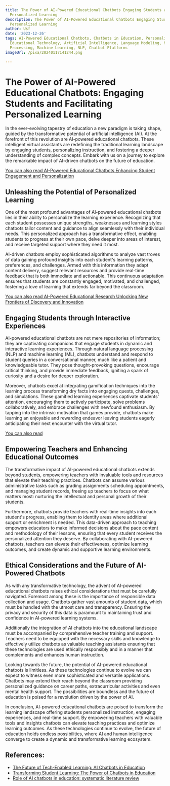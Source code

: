 ```yaml
---
title: The Power of AI-Powered Educational Chatbots Engaging Students and Facilitating
  Personalized Learning
description: The Power of AI-Powered Educational Chatbots Engaging Students and Facilitating
  Personalized Learning
author: Usf
date: '2023-12-26'
tags: AI-Powered Educational Chatbots, Chatbots in Education, Personalized Learning,
  Educational Technology, Artificial Intelligence, Language Modeling, Natural Language
  Processing, Machine Learning, NLP, Chatbot Platforms
imageUrl: /pixa/20240117141244.png

---
```

# The Power of AI-Powered Educational Chatbots: Engaging Students and Facilitating Personalized Learning

In the ever-evolving tapestry of education a new paradigm  is taking shape, guided by the transformative potential of artificial intelligence (AI). At the forefront of this revolution are AI-powered  educational chatbots. These intelligent virtual  assistants are redefining the traditional learning landscape by engaging students, personalizing instruction, and fostering a deeper understanding of complex concepts. Embark with us on a journey to explore the remarkable impact of AI-driven chatbots on the future of education.

[You can also read AI-Powered Educational Chatbots Enhancing Student Engagement and Personalization](AI-Powered%20Educational%20Chatbots%20Enhancing%20Student%20Engagement%20and%20Personalization)


## Unleashing the Potential of Personalized Learning

One of the most profound advantages of AI-powered educational chatbots lies in their ability to personalize  the  learning experience. Recognizing  that each student possesses unique strengths, weaknesses and learning styles chatbots tailor content and guidance to align seamlessly with their individual needs. This  personalized approach has a transformative  effect, enabling students to  progress at their own pace, delve deeper into  areas of interest,  and receive targeted support where  they need it most.

AI-driven chatbots employ sophisticated algorithms to analyze vast troves of data gaining  profound insights into each student's learning patterns, preferences, and challenges. Armed  with this information they adapt content  delivery, suggest relevant resources  and provide real-time feedback that is both immediate and actionable. This continuous adaptation ensures that students are constantly engaged, motivated, and challenged, fostering  a love of learning  that extends far beyond the classroom.

[You can  also read  AI-Powered Educational Research Unlocking New Frontiers  of Discovery and Innovation](AI-Powered%20Educational%20Research%20Unlocking%20New%20Frontiers%20of%20Discovery%20and%20Innovation)


## Engaging Students through Interactive  Experiences

AI-powered  educational  chatbots are not mere repositories  of  information; they are captivating companions that engage students in dynamic and interactive learning experiences. Through natural language processing (NLP) and machine learning (ML), chatbots  understand and respond  to  student  queries in  a conversational manner, much like a patient and knowledgeable tutor.  They pose thought-provoking questions, encourage critical thinking, and  provide immediate feedback,  igniting a spark of  curiosity and a desire for deeper exploration.

Moreover, chatbots excel at integrating gamification techniques into the learning process transforming dry facts into engaging quests, challenges, and simulations. These gamified  learning experiences captivate students' attention, encouraging  them to actively participate, solve  problems collaboratively, and embrace challenges  with newfound enthusiasm. By tapping into the intrinsic motivation that games provide, chatbots make learning  an enjoyable and rewarding endeavor leaving students eagerly anticipating their next  encounter with the virtual tutor.

[You can also  read ]()


## Empowering Teachers and Enhancing Educational Outcomes

The transformative impact  of  AI-powered educational chatbots extends beyond students, empowering teachers with invaluable tools and resources that  elevate their teaching practices. Chatbots can assume various  administrative tasks such as grading assignments  scheduling appointments, and managing student records, freeing up teachers to focus on what matters most: nurturing the intellectual and  personal  growth of their students.

Furthermore, chatbots provide teachers with real-time insights into each student's progress, enabling them to identify areas  where  additional support or enrichment is  needed. This data-driven approach to teaching empowers educators to make informed decisions about  the pace  content and methodology of their lessons, ensuring that every student receives the personalized attention they deserve. By collaborating with  AI-powered chatbots, teachers  can elevate their effectiveness, optimize learning outcomes,  and  create  dynamic and supportive  learning environments.

## Ethical Considerations and the Future of AI-Powered  Chatbots

As with any transformative technology, the advent of AI-powered educational chatbots raises ethical considerations that must be carefully navigated. Foremost among these is the importance of responsible data collection and usage. Chatbots gather vast amounts of student data, which  must  be handled with the utmost care and transparency. Ensuring the privacy and  security of this data is paramount to maintaining trust  and confidence in AI-powered learning systems.

Additionally the integration of AI chatbots into the educational landscape must be accompanied by comprehensive teacher  training and  support. Teachers need to be equipped  with the necessary skills  and  knowledge to effectively utilize chatbots as valuable  teaching assistants ensuring that these technologies are used ethically responsibly and in a manner that complements and  enhances human instruction.

Looking towards the future, the potential of  AI-powered educational chatbots is limitless. As these technologies continue to evolve we can expect to witness even more sophisticated and versatile applications. Chatbots  may extend their reach beyond the classroom providing personalized guidance  on  career paths, extracurricular activities and even mental health support. The possibilities are boundless and the future of education is  poised  for a revolution driven by the power of AI.

In conclusion, AI-powered educational chatbots are poised to transform the learning landscape offering students personalized instruction, engaging experiences, and real-time support. By empowering teachers with valuable tools and insights chatbots can elevate teaching practices and optimize learning outcomes. As these  technologies continue to evolve, the future of education holds endless possibilities, where AI and human intelligence converge to create a dynamic and transformative learning ecosystem.

## References:
- [The Future of Tech-Enabled Learning: AI Chatbots in Education](https://www.getmagicbox.com/blog/the-future-of-tech-enabled-learning-ai-chatbots-in-education/)
- [Transforming Student Learning: The Power of Chatbots in Education](https://www.21kschool.world/us/blog/chatbot-in-student-learning/)
- [Role of AI chatbots in education: systematic literature review](https://educationaltechnologyjournal.springeropen.com/articles/10.1186/s41239-023-00426-1)
